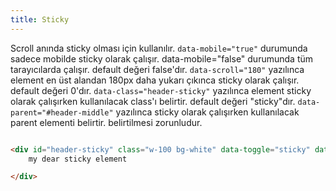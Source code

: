 ```yaml
---
title: Sticky
---
```


Scroll anında sticky olması için kullanılır.
<code>data-mobile="true"</code> durumunda sadece mobilde sticky olarak çalışır. data-mobile="false" durumunda tüm tarayıcılarda çalışır. default değeri false'dır.
<code>data-scroll="180"</code> yazılınca element en üst alandan 180px daha yukarı çıkınca sticky olarak çalışır. default değeri 0'dır.
<code>data-class="header-sticky"</code> yazılınca element sticky olarak çalışırken kullanılacak class'ı belirtir. default değeri "sticky"dır.
<code>data-parent="#header-middle"</code> yazılınca sticky olarak çalışırken kullanılacak parent elementi belirtir. belirtilmesi zorunludur.

```html title="Örnek kullanım" 

<div id="header-sticky" class="w-100 bg-white" data-toggle="sticky" data-parent="#header-middle" data-class="header-sticky" data-scroll="180" data-direction="true" data-mobile="false">
    my dear sticky element

</div>


```
